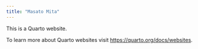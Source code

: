 ```yaml
---
title: "Masato Mita"
---
```


This is a Quarto website.

To learn more about Quarto websites visit <https://quarto.org/docs/websites>.
